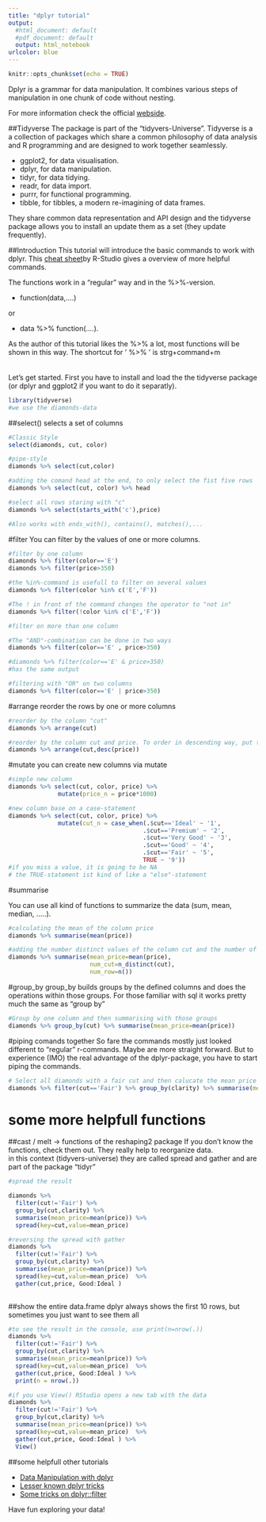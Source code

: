 ```yaml
---
title: "dplyr tutorial"
output:
  #html_document: default
  #pdf_document: default
  output: html_notebook
urlcolor: blue
---
```


```r
knitr::opts_chunk$set(echo = TRUE)
```

Dplyr is a grammar for data manipulation. It combines various steps of manipulation in one chunk of code without nesting. 

For more information check the official [webside](http://dplyr.tidyverse.org/).

##Tidyverse
The package is part of the "tidyvers-Universe". 
Tidyverse is a a collection of packages which share a common philosophy of data analysis and R programming and are designed to work together seamlessly.

- ggplot2, for data visualisation.
- dplyr, for data manipulation.
- tidyr, for data tidying.
- readr, for data import.
- purrr, for functional programming.
- tibble, for tibbles, a modern re-imagining of data frames.

They share common data representation and API design and the tidyverse package allows you to install an update them as a set (they update frequently).


##Introduction
This tutorial will introduce the basic commands to work with dplyr.
This [cheat sheet](https://github.com/rstudio/cheatsheets/raw/master/source/pdfs/data-transformation-cheatsheet.pdf)by R-Studio gives a overview of more helpful commands.

The functions work in a "regular" way and in the %>%-version. 

  + function(data,....)

or

  + data %>% function(....).

As the author of this tutorial likes the %>% a lot, most functions will be shown in this way.
The shortcut for ' %>% ' is strg+command+m  
<br>
<br>
Let's get started. First you have to install and load the the tidyverse package (or dplyr and ggplot2 if you want to do it separatly). 

```r
library(tidyverse)
#we use the diamonds-data 
```


##select()
selects a set of columns

```r

#Classic Style
select(diamonds, cut, color) 

```
```r
#pipe-style
diamonds %>% select(cut,color) 
```

```r
#adding the comand head at the end, to only select the fist five rows
diamonds %>% select(cut, color) %>% head
```

```r
#select all rows staring with "c" 
diamonds %>% select(starts_with('c'),price)

#Also works with ends_with(), contains(), matches(),...
```

#filter
You can filter by the values of one or more columns.

```r
#filter by one column
diamonds %>% filter(color=='E')
diamonds %>% filter(price>350)
```

```r
#the %in%-command is usefull to filter on several values
diamonds %>% filter(color %in% c('E','F'))
```

```r
#The ! in front of the command changes the operator to "not in"
diamonds %>% filter(!color %in% c('E','F')) 
```

```r
#filter on more than one column

#The "AND"-combination can be done in two ways
diamonds %>% filter(color=='E' , price>350) 

#diamonds %>% filter(color=='E' & price>350)
#has the same output

```

```r
#filtering with "OR" on two columns
diamonds %>% filter(color=='E' | price>350)


```

#arrange 
reorder the rows by one or more columns
```r
#reorder by the column "cut"
diamonds %>% arrange(cut)
```

```r

#reorder by the column cut and price. To order in descending way, put the column in desc()
diamonds %>% arrange(cut,desc(price)) 


```
#mutate 
you can create new columns via mutate

```r
#simple new column
diamonds %>% select(cut, color, price) %>% 
              mutate(price_n = price*1000)
```

```r

#new column base on a case-statement
diamonds %>% select(cut, color, price) %>% 
              mutate(cut_n = case_when(.$cut=='Ideal' ~ '1',
                                      .$cut=='Premium' ~ '2',
                                      .$cut=='Very Good' ~ '3',
                                      .$cut=='Good' ~ '4',
                                      .$cut=='Fair' ~ '5',
                                      TRUE ~ '9'))
#if you miss a value, it is going to be NA
# the TRUE-statement ist kind of like a "else"-statement

```
#summarise 

You can use all kind of functions to summarize the data (sum, mean, median, .....). 

```r
#calculating the mean of the column price
diamonds %>% summarise(mean(price))
```

```r

#adding the number distinct values of the column cut and the number of rows in the dataframe
diamonds %>% summarise(mean_price=mean(price),
                       num_cut=n_distinct(cut),
                       num_row=n())

```

#group_by 
group_by builds groups by the defined columns and does the operations within those groups.
For those familiar with sql it works pretty much the same as "group by"

```r
#Group by one column and then summarising with those groups
diamonds %>% group_by(cut) %>% summarise(mean_price=mean(price))
```

#piping comands together
So fare the commands mostly just looked different to "regular" r-commands. Maybe are more straight forward. But to experience (IMO) the real advantage of the dplyr-package, you have to start piping the commands. 

```r

# Select all diamonds with a fair cut and then calucate the mean price depending on the clarity
diamonds %>% filter(cut=='Fair') %>% group_by(clarity) %>% summarise(mean_price=mean(price))


```


# some more helpfull functions

##cast / melt -> functions of the reshaping2 package
If you don't know the functions, check them out. They really help to reorganize data.
<br>
in this context (tidyvers-universe) they are called spread and gather and are part of the package "tidyr"
```r

#spread the result 

diamonds %>% 
  filter(cut!='Fair') %>% 
  group_by(cut,clarity) %>% 
  summarise(mean_price=mean(price)) %>% 
  spread(key=cut,value=mean_price)
```

```r


#reversing the spread with gather
diamonds %>% 
  filter(cut!='Fair') %>% 
  group_by(cut,clarity) %>% 
  summarise(mean_price=mean(price)) %>% 
  spread(key=cut,value=mean_price)  %>% 
  gather(cut,price, Good:Ideal )
  
```


##show the entire data.frame
dplyr always shows the first 10 rows, but sometimes you just want to see them all

```r
#to see the result in the console, use print(n=nrow(.))
diamonds %>% 
  filter(cut!='Fair') %>% 
  group_by(cut,clarity) %>% 
  summarise(mean_price=mean(price)) %>% 
  spread(key=cut,value=mean_price)  %>% 
  gather(cut,price, Good:Ideal ) %>% 
  print(n = nrow(.))
```

```r

#if you use View() RStudio opens a new tab with the data
diamonds %>% 
  filter(cut!='Fair') %>% 
  group_by(cut,clarity) %>% 
  summarise(mean_price=mean(price)) %>% 
  spread(key=cut,value=mean_price)  %>% 
  gather(cut,price, Good:Ideal ) %>% 
  View()


```


##some helpfull other tutorials

- [Data Manipulation with dplyr](https://www.r-bloggers.com/data-manipulation-with-dplyr/)
- [Lesser known dplyr tricks](https://www.r-bloggers.com/lesser-known-dplyr-tricks/)
- [Some tricks on dplyr::filter](https://sebastiansauer.github.io/dplyr_filter/)



Have fun exploring your data!





